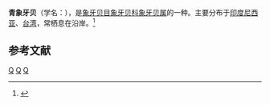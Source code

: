 {{Speciesbox
| taxon = Dentalium aprinum
| binomial_authority = Linnaeus, 1776
| image = Naturalis Biodiversity Center - RMNH.MOL.310887 - Dentalium aprinum Linnaeus, 1767 - Dentaliidae - Mollusc shell.jpeg
}}
'''青象牙贝'''（学名：''{{lang|la|Dentalium aprinum}}''），是[[象牙贝目|象牙贝目]][[象牙贝科|象牙贝科]][[象牙贝属|象牙贝属]]的一种。主要分布于[[印度尼西亚|印度尼西亚]]、[[台湾|台湾]]，常栖息在沿岸。<ref>{{cite web|url=http://shell.sinica.edu.tw/chinese/shellbase_detail.php?science_no=2875|title=国际贝库：青象牙贝|publisher=台湾贝类资料库|accessdate=2009-08-11}}</ref>

== 参考文献 ==
{{reflist}}
{{taxonbar}}
[[Category:_1776年描述的动物|Q]]
[[Category:象牙贝属|Q]]
[[Category:_卡尔·林奈命名的生物分类|Q]]